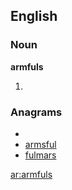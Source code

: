 ==English==

===Noun===
'''armfuls'''

# {{plural of|[[armful]]}}

===Anagrams===
* {{alphagram|aflmrsu}}
* [[armsful#English|armsful]]
* [[fulmars#English|fulmars]]

[[ar:armfuls]]